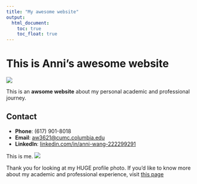 ```yaml
---
title: "My awesome website"
output: 
  html_document:
    toc: true
    toc_float: true
---
```


# This is Anni's awesome website

![](https://media.giphy.com/media/drXGoW1iudhKw/giphy.gif)

This is an **awsome website** about my personal academic and professional journey.

## Contact

- **Phone**: (617) 901-8018
- **Email**: <a href="mailto:aw3621@cumc.columbia.edu">aw3621@cumc.columbia.edu</a>
- **LinkedIn**: <a href="https://www.linkedin.com/in/anni-wang-222299291">linkedin.com/in/anni-wang-222299291</a>

This is me.
![](images/Anni-profile.JPG)


Thank you for looking at my HUGE profile photo. If you'd like to know more about my academic and professional experience, visit [this page](about.html)
